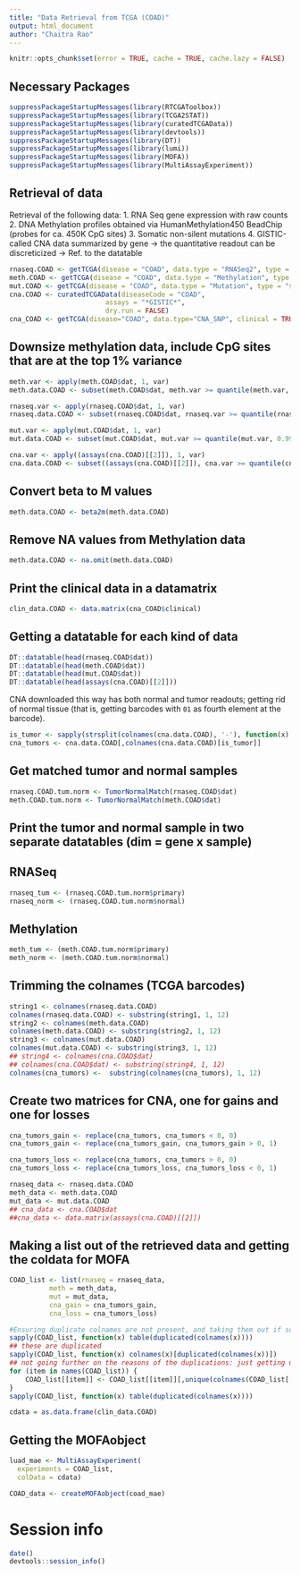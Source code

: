 ```yaml
---
title: "Data Retrieval from TCGA (COAD)"
output: html_document
author: "Chaitra Rao"
---
```


```r
knitr::opts_chunk$set(error = TRUE, cache = TRUE, cache.lazy = FALSE)
```

## Necessary Packages

```r
suppressPackageStartupMessages(library(RTCGAToolbox))
suppressPackageStartupMessages(library(TCGA2STAT))
suppressPackageStartupMessages(library(curatedTCGAData))
suppressPackageStartupMessages(library(devtools))
suppressPackageStartupMessages(library(DT))
suppressPackageStartupMessages(library(lumi))
suppressPackageStartupMessages(library(MOFA))
suppressPackageStartupMessages(library(MultiAssayExperiment))
```

## Retrieval of data

Retrieval of the following data:
1. RNA Seq gene expression with raw counts
2. DNA Methylation profiles obtained via HumanMethylation450 BeadChip (probes for ca. 450K CpG sites)
3. Somatic non-silent mutations
4. GISTIC-called CNA data summarized by gene -> the quantitative readout can be discreticized -> Ref. to the datatable

```r
rnaseq.COAD <- getTCGA(disease = "COAD", data.type = "RNASeq2", type = "RPKM")
meth.COAD <- getTCGA(disease = "COAD", data.type = "Methylation", type = "450K")
mut.COAD <- getTCGA(disease = "COAD", data.type = "Mutation", type = "somatic")
cna.COAD <- curatedTCGAData(diseaseCode = "COAD",
                        assays = "*GISTIC*",
                        dry.run = FALSE)
cna_COAD <- getTCGA(disease="COAD", data.type="CNA_SNP", clinical = TRUE)

```

## Downsize methylation data, include CpG sites that are at the top 1% variance

```r
meth.var <- apply(meth.COAD$dat, 1, var)
meth.data.COAD <- subset(meth.COAD$dat, meth.var >= quantile(meth.var, 0.99, na.rm=T) & !is.na(meth.var))
```

```r
rnaseq.var <- apply(rnaseq.COAD$dat, 1, var)
rnaseq.data.COAD <- subset(rnaseq.COAD$dat, rnaseq.var >= quantile(rnaseq.var, 0.99, na.rm=T) & !is.na(rnaseq.var))
```

```r
mut.var <- apply(mut.COAD$dat, 1, var)
mut.data.COAD <- subset(mut.COAD$dat, mut.var >= quantile(mut.var, 0.99, na.rm=T) & !is.na(mut.var))
```

```r
cna.var <- apply((assays(cna.COAD)[[2]]), 1, var)
cna.data.COAD <- subset((assays(cna.COAD)[[2]]), cna.var >= quantile(cna.var, 0.99, na.rm=T) & !is.na(cna.var))
```

## Convert beta to M values

```r
meth.data.COAD <- beta2m(meth.data.COAD)
```

## Remove NA values from Methylation data

```r
meth.data.COAD <- na.omit(meth.data.COAD)
```


## Print the clinical data in a datamatrix

```r
clin_data.COAD <- data.matrix(cna_COAD$clinical)
```

## Getting a datatable for each kind of data

```r
DT::datatable(head(rnaseq.COAD$dat))
DT::datatable(head(meth.COAD$dat))
DT::datatable(head(mut.COAD$dat))
DT::datatable(head(assays(cna.COAD)[[2]]))
```

CNA downloaded this way has both normal and tumor readouts; getting rid of normal tissue (that is, getting barcodes with `01` as fourth element at the barcode).

```r
is_tumor <- sapply(strsplit(colnames(cna.data.COAD), '-'), function(x) return(grepl('^01', x[4])))
cna_tumors <- cna.data.COAD[,colnames(cna.data.COAD)[is_tumor]]
```

## Get matched tumor and normal samples

```r
rnaseq.COAD.tum.norm <- TumorNormalMatch(rnaseq.COAD$dat)
meth.COAD.tum.norm <- TumorNormalMatch(meth.COAD$dat)

```

## Print the tumor and normal sample in two separate datatables (dim = gene x sample)

## RNASeq

```r
rnaseq_tum <- (rnaseq.COAD.tum.norm$primary)
rnaseq_norm <- (rnaseq.COAD.tum.norm$normal)
```

## Methylation

```r
meth_tum <- (meth.COAD.tum.norm$primary)
meth_norm <- (meth.COAD.tum.norm$normal)
```

## Trimming the colnames (TCGA barcodes)

```r
string1 <- colnames(rnaseq.data.COAD)
colnames(rnaseq.data.COAD) <- substring(string1, 1, 12)
string2 <- colnames(meth.data.COAD)
colnames(meth.data.COAD) <- substring(string2, 1, 12)
string3 <- colnames(mut.data.COAD)
colnames(mut.data.COAD) <- substring(string3, 1, 12)
## string4 <- colnames(cna.COAD$dat)
## colnames(cna.COAD$dat) <- substring(string4, 1, 12)
colnames(cna_tumors) <-  substring(colnames(cna_tumors), 1, 12)

```

## Create two matrices for CNA, one for gains and one for losses

```r
cna_tumors_gain <- replace(cna_tumors, cna_tumors < 0, 0)
cna_tumors_gain <- replace(cna_tumors_gain, cna_tumors_gain > 0, 1)
```

```r
cna_tumors_loss <- replace(cna_tumors, cna_tumors > 0, 0)
cna_tumors_loss <- replace(cna_tumors_loss, cna_tumors_loss < 0, 1)
```


```r
rnaseq_data <- rnaseq.data.COAD
meth_data <- meth.data.COAD
mut_data <- mut.data.COAD
## cna_data <- cna.COAD$dat
##cna_data <- data.matrix(assays(cna.COAD)[[2]])

```

## Making a list out of the retrieved data and getting the coldata for MOFA

```r
COAD_list <- list(rnaseq = rnaseq_data,
          meth = meth_data,
          mut = mut_data,
          cna_gain = cna_tumors_gain,
          cna_loss = cna_tumors_loss)

#Ensuring duplicate colnames are not present, and taking them out if so
sapply(COAD_list, function(x) table(duplicated(colnames(x))))
## these are duplicated
sapply(COAD_list, function(x) colnames(x)[duplicated(colnames(x))])
## not going further on the reasons of the duplications: just getting unique stuff
for (item in names(COAD_list)) {
    COAD_list[[item]] <- COAD_list[[item]][,unique(colnames(COAD_list[[item]]))]
}
sapply(COAD_list, function(x) table(duplicated(colnames(x))))
```

```r
cdata = as.data.frame(clin_data.COAD)
```

## Getting the MOFAobject

```r
luad_mae <- MultiAssayExperiment(
  experiments = COAD_list, 
  colData = cdata)

COAD_data <- createMOFAobject(coad_mae)

```

# Session info

```r
date()
devtools::session_info()
```





